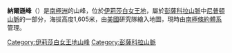 {{coord|83|40|S|55|3|W|display=title}}

'''納爾遜峰'''（{{lang-en|Nelson Peak}}）是[[南極洲|南極洲]]的山峰，位於[[伊莉莎白女王地|伊莉莎白女王地]]，屬於[[彭薩科拉山脈|彭薩科拉山脈]]中[[尼普頓山脈|尼普頓山脈]]的一部分，海拔高度1,605米，由[[美國|美國]]研究隊繪入地圖，現時由[[南極條約體系|南極條約體系]]管理。

{{DEFAULTSORT:Nelson Peak}}
[[Category:伊莉莎白女王地山峰|Category:伊莉莎白女王地山峰]]
[[Category:彭薩科拉山脈|Category:彭薩科拉山脈]]


{{QueenElizabethLand-geo-stub}}